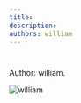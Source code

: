 ```yaml
---
title: 
description:
authors: william
---
```


<style global jsx>{`
  img {
    aspect-ratio: 12/6.3;
    object-fit: contain;
  }
`}</style>

#

Author: william.

![william](/images/five-boro-bike-tour/william.jpg "william")